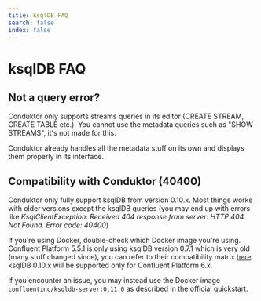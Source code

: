 ```yaml
---
title: ksqlDB FAQ
search: false
index: false
---
```


# ksqlDB FAQ

## Not a query error?

Conduktor only supports streams queries in its editor \(CREATE STREAM, CREATE TABLE etc.\). You cannot use the metadata queries such as "SHOW STREAMS", it's not made for this.

Conduktor already handles all the metadata stuff on its own and displays them properly in its interface.

## Compatibility with Conduktor \(40400\)

Conduktor only fully support ksqlDB from version 0.10.x. Most things works with older versions except the ksqlDB queries \(you may end up with errors like _KsqlClientException: Received 404 response from server: HTTP 404 Not Found. Error code: 40400_\)

If you're using Docker, double-check which Docker image you're using. Confluent Platform 5.5.1 is only using ksqlDB version 0.7.1 which is very old \(many stuff changed since\), you can refer to their compatibility matrix [here](https://docs.confluent.io/current/installation/versions-interoperability.html#ksqldb). ksqlDB 0.10.x will be supported only for Confluent Platform 6.x.

If you encounter an issue, you may instead use the Docker image `confluentinc/ksqldb-server:0.11.0` as described in the official [quickstart](https://ksqldb.io/quickstart.html).
